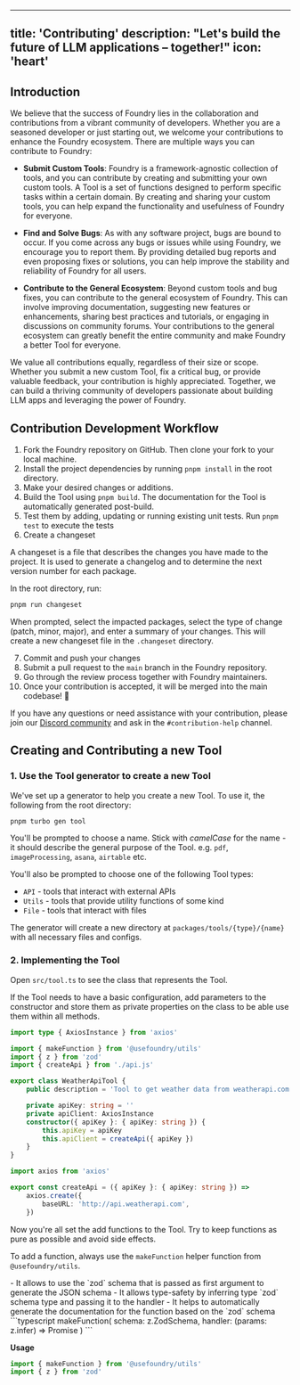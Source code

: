 
---
title: 'Contributing'
description: "Let's build the future of LLM applications – together!"
icon: 'heart'
---

## Introduction

We believe that the success of Foundry lies in the collaboration and contributions from a vibrant community of developers. Whether you are a seasoned developer or just starting out, we welcome your contributions to enhance the Foundry ecosystem. There are multiple ways you can contribute to Foundry:

-   **Submit Custom Tools**:
    Foundry is a framework-agnostic collection of tools, and you can contribute by creating and submitting your own custom tools. A Tool is a set of functions designed to perform specific tasks within a certain domain. By creating and sharing your custom tools, you can help expand the functionality and usefulness of Foundry for everyone.

-   **Find and Solve Bugs**:
    As with any software project, bugs are bound to occur. If you come across any bugs or issues while using Foundry, we encourage you to report them. By providing detailed bug reports and even proposing fixes or solutions, you can help improve the stability and reliability of Foundry for all users.

-   **Contribute to the General Ecosystem**:
    Beyond custom tools and bug fixes, you can contribute to the general ecosystem of Foundry. This can involve improving documentation, suggesting new features or enhancements, sharing best practices and tutorials, or engaging in discussions on community forums. Your contributions to the general ecosystem can greatly benefit the entire community and make Foundry a better Tool for everyone.

We value all contributions equally, regardless of their size or scope. Whether you submit a new custom Tool, fix a critical bug, or provide valuable feedback, your contribution is highly appreciated. Together, we can build a thriving community of developers passionate about building LLM apps and leveraging the power of Foundry.

## Contribution Development Workflow

1. Fork the Foundry repository on GitHub. Then clone your fork to your local machine.
2. Install the project dependencies by running `pnpm install` in the root directory.
3. Make your desired changes or additions.
4. Build the Tool using `pnpm build`. The documentation for the Tool is automatically generated post-build.
5. Test them by adding, updating or running existing unit tests. Run `pnpm test` to execute the tests
6. Create a changeset

A changeset is a file that describes the changes you have made to the project. It is used to generate a changelog and to determine the next version number for each package.

In the root directory, run:

```bash
pnpm run changeset
```

When prompted, select the impacted packages, select the type of change (patch, minor, major), and enter a summary of your changes.
This will create a new changeset file in the `.changeset` directory.

7. Commit and push your changes
8. Submit a pull request to the `main` branch in the Foundry repository.
9. Go through the review process together with Foundry maintainers.
10. Once your contribution is accepted, it will be merged into the main codebase! 🎉

If you have any questions or need assistance with your contribution, please join our [Discord community](https://discord.gg/xsZfmakRhw) and ask in the `#contribution-help` channel.

## Creating and Contributing a new Tool

### 1. Use the Tool generator to create a new Tool

We've set up a generator to help you create a new Tool. To use it, the following from the root directory:

```bash
pnpm turbo gen tool
```

You'll be prompted to choose a name. Stick with _camelCase_ for the name - it should describe the general purpose of the Tool.
e.g. `pdf`, `imageProcessing`, `asana`, `airtable` etc.

You'll also be prompted to choose one of the following Tool types:

-   `API` - tools that interact with external APIs
-   `Utils` - tools that provide utility functions of some kind
-   `File` - tools that interact with files

The generator will create a new directory at `packages/tools/{type}/{name}` with all necessary files and configs.

### 2. Implementing the Tool

Open `src/tool.ts` to see the class that represents the Tool.

If the Tool needs to have a basic configuration, add parameters to the constructor and store them as private properties on the class to be able use them within all methods.

<Accordion title="Example with constructor properties">

<CodeGroup>

```typescript tool.ts
import type { AxiosInstance } from 'axios'

import { makeFunction } from '@usefoundry/utils'
import { z } from 'zod'
import { createApi } from './api.js'

export class WeatherApiTool {
    public description = 'Tool to get weather data from weatherapi.com'

    private apiKey: string = ''
    private apiClient: AxiosInstance
    constructor({ apiKey }: { apiKey: string }) {
        this.apiKey = apiKey
        this.apiClient = createApi({ apiKey })
    }
}
```

```typescript api.ts
import axios from 'axios'

export const createApi = ({ apiKey }: { apiKey: string }) =>
    axios.create({
        baseURL: 'http://api.weatherapi.com',
    })
```

</CodeGroup>

</Accordion>

Now you're all set the add functions to the Tool. Try to keep functions as pure as possible and avoid side effects.

To add a function, always use the `makeFunction` helper function from `@usefoundry/utils`.

<AccordionGroup>
    <Accordion title="What does it do?">
    -   It allows to use the `zod` schema that is passed as first argument to generate the JSON schema
    -   It allows type-safety by inferring type `zod` schema type and passing it to the handler
    -   It helps to automatically generate the documentation for the function based on the `zod` schema
    </Accordion>

<Accordion title="Syntax">
```typescript
makeFunction(
    schema: z.ZodSchema<unknown>,
    handler: (params: z.infer<typeof schema>) => Promise<unknown>
)
```
</Accordion>
</AccordionGroup>

**Usage**

```typescript
import { makeFunction } from '@usefoundry/utils'
import { z } from 'zod'
